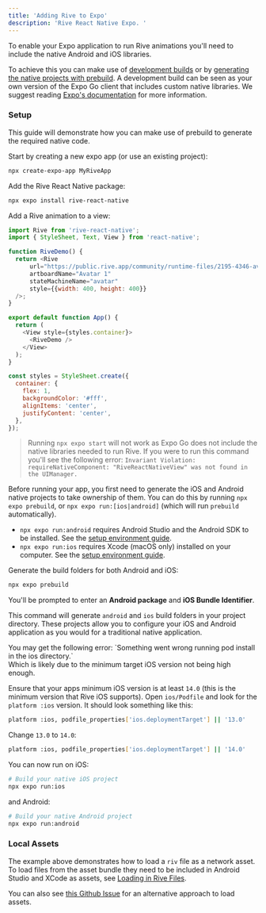 ```yaml
---
title: 'Adding Rive to Expo'
description: 'Rive React Native Expo. '
---
```


To enable your Expo application to run Rive animations you'll need to include the native Android and iOS libraries.

To achieve this you can make use of [development builds](https://docs.expo.dev/develop/development-builds/introduction/) or by [generating the native projects with prebuild](https://docs.expo.dev/workflow/customizing/#generate-native-projects-with-prebuild). A development build can be seen as your own version of the Expo Go client that includes custom native libraries. We suggest reading [Expo's documentation](https://docs.expo.dev/workflow/customizing/#generate-native-projects-with-prebuild) for more information.

### Setup

This guide will demonstrate how you can make use of prebuild to generate the required native code.

Start by creating a new expo app (or use an existing project):

```bash
npx create-expo-app MyRiveApp
```

Add the Rive React Native package:

```bash
npx expo install rive-react-native
```

Add a Rive animation to a view:

```javascript
import Rive from 'rive-react-native';
import { StyleSheet, Text, View } from 'react-native';

function RiveDemo() {
  return <Rive
      url="https://public.rive.app/community/runtime-files/2195-4346-avatar-pack-use-case.riv"
      artboardName="Avatar 1"
      stateMachineName="avatar"
      style={{width: 400, height: 400}}
  />;
}

export default function App() {
  return (
    <View style={styles.container}>
      <RiveDemo />
    </View>
  );
}

const styles = StyleSheet.create({
  container: {
    flex: 1,
    backgroundColor: '#fff',
    alignItems: 'center',
    justifyContent: 'center',
  },
});
```

> Running `npx expo start` will not work as Expo Go does not include the native libraries needed to run Rive. If you were to run this command you'll see the following error: `Invariant Violation: requireNativeComponent: "RiveReactNativeView" was not found in the UIManager.`

Before running your app, you first need to generate the iOS and Android native projects to take ownership of them. You can do this by running `npx expo prebuild`, or `npx expo run:[ios|android]` (which will run `prebuild` automatically).

- `npx expo run:android` requires Android Studio and the Android SDK to be installed. See the [setup environment guide](https://reactnative.dev/docs/environment-setup).
- `npx expo run:ios` requires Xcode (macOS only) installed on your computer. See the [setup environment guide](https://reactnative.dev/docs/environment-setup).

Generate the build folders for both Android and iOS:

```bash
npx expo prebuild
```

You'll be prompted to enter an **Android package** and **iOS Bundle Identifier**.

This command will generate `android` and `ios` build folders in your project directory. These projects allow you to configure your iOS and Android application as you would for a traditional native application.

<Note> 
You may get the following error: `Something went wrong running pod install in the ios directory.`
<br/>
 Which is likely due to the minimum target iOS version not being high enough.
</Note>

Ensure that your apps minimum iOS version is at least `14.0` (this is the minimum version that Rive iOS supports). Open `ios/Podfile` and look for the `platform :ios` version. It should look something like this:

```bash
platform :ios, podfile_properties['ios.deploymentTarget'] || '13.0'
```

Change `13.0` to `14.0`:

```bash
platform :ios, podfile_properties['ios.deploymentTarget'] || '14.0'
```

You can now run on iOS:

```bash
# Build your native iOS project
npx expo run:ios
```

and Android:

```bash
# Build your native Android project
npx expo run:android
```

### Local Assets

The example above demonstrates how to load a `riv` file as a network asset. To load files from the asset bundle they need to be included in Android Studio and XCode as assets, see [Loading in Rive Files](./loading-rive-to-expo).

You can also see [this Github Issue](https://github.com/rive-app/rive-react-native/issues/185) for an alternative approach to load assets.